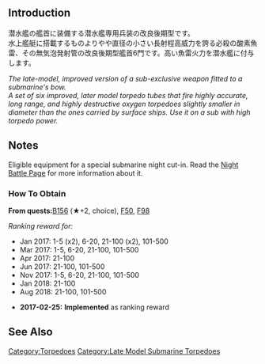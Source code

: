 {{EquipmentInfo|213}}

==Introduction==
潜水艦の艦首に装備する潜水艦専用兵装の改良後期型です。<br>
水上艦艇に搭載するものよりやや直径の小さい長射程高威力を誇る必殺の酸素魚雷、その無気泡発射管の改良後期型艦首6門です。高い魚雷火力を潜水艦に付与します。

''The late-model, improved version of a sub-exclusive weapon fitted to a submarine's bow.''<br>
''A set of six improved, later model torpedo tubes that fire highly accurate, long range, and highly destructive oxygen torpedoes slightly smaller in diameter than the ones carried by surface ships. Use it on a sub with high torpedo power.''

==Notes==
Eligible equipment for a special submarine night cut-in. Read the [[Night_Battle#Night_Battle_Special_Attacks|Night Battle Page]] for more information about it.

<div class="mw-collapsible"><h3>How To Obtain</h3>
<div class="mw-collapsible-content">
'''From quests: '''[[Quests#B156|B156]] (★+2, choice), [[Quests#F50|F50]], [[Quests#F98|F98]]

''Ranking reward for:''
* Jan 2017: 1-5 (x2), 6-20, 21-100 (x2), 101-500
* Mar 2017: 1-5, 6-20, 21-100, 101-500
* Apr 2017: 21-100
* Jun 2017: 21-100, 101-500
* Nov 2017: 1-5, 6-20, 21-100, 101-500
* Jan 2018: 21-100
* Aug 2018: 21-100, 101-500

</div></div>


<div class="mw-collapsible><h3>Updates History</h3>
<div class="mw-collapsible-content>
* '''2017-02-25:''' '''Implemented''' as ranking reward
</div></div>

==See Also==
{{Equipmentlist}}
[[Category:Torpedoes]]
[[Category:Late Model Submarine Torpedoes]]